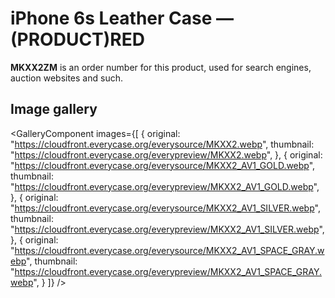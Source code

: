
# iPhone 6s Leather Case — (PRODUCT)RED

<Callout type='info' emoji='👉🏻'>**MKXX2ZM** is an order number for this product, used for search engines, auction websites and such.</Callout>

## Image gallery

<GalleryComponent
    images={[
      {
        original: "https://cloudfront.everycase.org/everysource/MKXX2.webp",
        thumbnail: "https://cloudfront.everycase.org/everypreview/MKXX2.webp",
      },
      {
        original: "https://cloudfront.everycase.org/everysource/MKXX2_AV1_GOLD.webp",
        thumbnail: "https://cloudfront.everycase.org/everypreview/MKXX2_AV1_GOLD.webp",
      },
      {
        original: "https://cloudfront.everycase.org/everysource/MKXX2_AV1_SILVER.webp",
        thumbnail: "https://cloudfront.everycase.org/everypreview/MKXX2_AV1_SILVER.webp",
      },
      {
        original: "https://cloudfront.everycase.org/everysource/MKXX2_AV1_SPACE_GRAY.webp",
        thumbnail: "https://cloudfront.everycase.org/everypreview/MKXX2_AV1_SPACE_GRAY.webp",
      }
    ]}
  />
